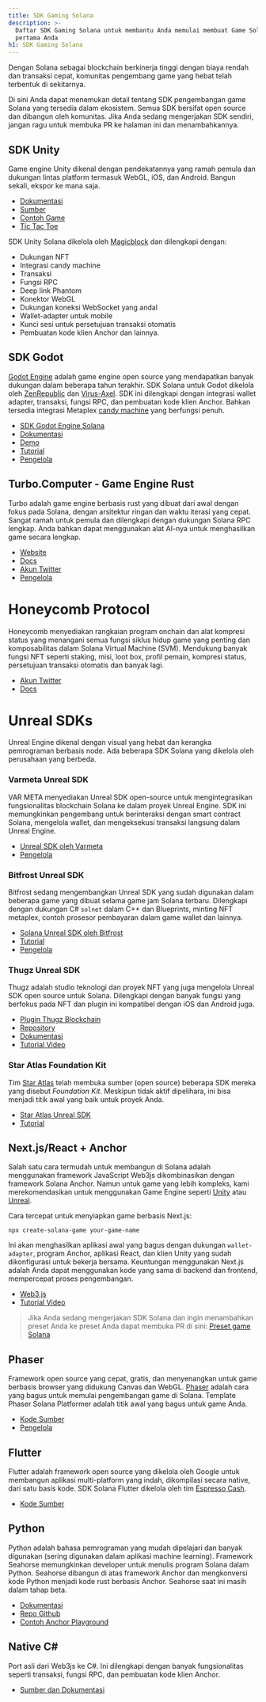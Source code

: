 ```yaml
---
title: SDK Gaming Solana
description: >-
  Daftar SDK Gaming Solana untuk membantu Anda memulai membuat Game Solana
  pertama Anda
h1: SDK Gaming Solana
---
```


Dengan Solana sebagai blockchain berkinerja tinggi dengan biaya rendah dan
transaksi cepat, komunitas pengembang game yang hebat telah terbentuk di
sekitarnya.

Di sini Anda dapat menemukan detail tentang SDK pengembangan game Solana yang
tersedia dalam ekosistem. Semua SDK bersifat open source dan dibangun oleh
komunitas. Jika Anda sedang mengerjakan SDK sendiri, jangan ragu untuk membuka
PR ke halaman ini dan menambahkannya.

## SDK Unity

Game engine Unity dikenal dengan pendekatannya yang ramah pemula dan dukungan
lintas platform termasuk WebGL, iOS, dan Android. Bangun sekali, ekspor ke mana
saja.

- [Dokumentasi](https://docs.magicblock.gg/introduction)
- [Sumber](https://github.com/magicblock-labs/Solana.Unity-SDK)
- [Contoh Game](https://github.com/solana-developers/solana-game-examples)
- [Tic Tac Toe](https://blog.magicblock.gg/bolt-tic-tac-toe/)

SDK Unity Solana dikelola oleh [Magicblock](https://www.magicblock.gg/) dan
dilengkapi dengan:

- Dukungan NFT
- Integrasi candy machine
- Transaksi
- Fungsi RPC
- Deep link Phantom
- Konektor WebGL
- Dukungan koneksi WebSocket yang andal
- Wallet-adapter untuk mobile
- Kunci sesi untuk persetujuan transaksi otomatis
- Pembuatan kode klien Anchor dan lainnya.

## SDK Godot

[Godot Engine](https://godotengine.org/) adalah game engine open source yang
mendapatkan banyak dukungan dalam beberapa tahun terakhir. SDK Solana untuk
Godot dikelola oleh [ZenRepublic](https://twitter.com/ZenRepublicNDM) dan
[Virus-Axel](https://twitter.com/AxelBenjam). SDK ini dilengkapi dengan
integrasi wallet adapter, transaksi, fungsi RPC, dan pembuatan kode klien
Anchor. Bahkan tersedia integrasi Metaplex
[candy machine](https://zenwiki.gitbook.io/solana-godot-sdk-docs/guides/setup-candy-machine)
yang berfungsi penuh.

- [SDK Godot Engine Solana](https://github.com/Virus-Axel/godot-solana-sdk)
- [Dokumentasi](https://zenwiki.gitbook.io/solana-godot-sdk-docs)
- [Demo](https://github.com/ZenRepublic/GodotSolanaSDKDemoPackage)
- [Tutorial](https://www.youtube.com/watch?v=tszFPInYmXQ)
- [Pengelola](https://twitter.com/ZenRepublicNDM)

## Turbo.Computer - Game Engine Rust

Turbo adalah game engine berbasis rust yang dibuat dari awal dengan fokus pada
Solana, dengan arsitektur ringan dan waktu iterasi yang cepat. Sangat ramah
untuk pemula dan dilengkapi dengan dukungan Solana RPC lengkap. Anda bahkan
dapat menggunakan alat AI-nya untuk menghasilkan game secara lengkap.

- [Website](https://turbo.computer/)
- [Docs](https://docs.turbo.computer/)
- [Akun Twitter](https://twitter.com/makegamesfast)
- [Pengelola](https://twitter.com/jozanza)

# Honeycomb Protocol

Honeycomb menyediakan rangkaian program onchain dan alat kompresi status yang
menangani semua fungsi siklus hidup game yang penting dan komposabilitas dalam
Solana Virtual Machine (SVM). Mendukung banyak fungsi NFT seperti staking, misi,
loot box, profil pemain, kompresi status, persetujuan transaksi otomatis dan
banyak lagi.

- [Akun Twitter](https://twitter.com/honeycomb_prtcl)
- [Docs](https://docs.honeycombprotocol.com/)

# Unreal SDKs

Unreal Engine dikenal dengan visual yang hebat dan kerangka pemrograman berbasis
node. Ada beberapa SDK Solana yang dikelola oleh perusahaan yang berbeda.

### Varmeta Unreal SDK

VAR META menyediakan Unreal SDK open-source untuk mengintegrasikan
fungsionalitas blockchain Solana ke dalam proyek Unreal Engine. SDK ini
memungkinkan pengembang untuk berinteraksi dengan smart contract Solana,
mengelola wallet, dan mengeksekusi transaksi langsung dalam Unreal Engine.

- [Unreal SDK oleh Varmeta](https://github.com/VAR-META-Tech/UnrealSolanaSDK)
- [Pengelola](https://www.var-meta.com/)

### Bitfrost Unreal SDK

Bitfrost sedang mengembangkan Unreal SDK yang sudah digunakan dalam beberapa
game yang dibuat selama game jam Solana terbaru. Dilengkapi dengan dukungan C#
`solnet` dalam C++ dan Blueprints, minting NFT metaplex, contoh prosesor
pembayaran dalam game wallet dan lainnya.

- [Solana Unreal SDK oleh Bitfrost](https://github.com/Bifrost-Technologies/Solana-Unreal-SDK)
- [Tutorial](https://www.youtube.com/watch?v=S8fm8mFeUkk)
- [Pengelola](https://twitter.com/BifrostTitan)

### Thugz Unreal SDK

Thugz adalah studio teknologi dan proyek NFT yang juga mengelola Unreal SDK open
source untuk Solana. Dilengkapi dengan banyak fungsi yang berfokus pada NFT dan
plugin ini kompatibel dengan iOS dan Android juga.

- [Plugin Thugz Blockchain](https://www.fab.com/listings/a7e220ba-93e5-4a3b-99e7-17b13da76f05)
- [Repository](https://github.com/ThugzLabs/Thugz-BC-Plugin-Packaged-for-UE5.4)
- [Dokumentasi](https://thugzblockchainplugin-docs.vercel.app/)
- [Tutorial Video](https://www.youtube.com/watch?v=dS7sTZd_E9U&ab_channel=ThugzNFT)

### Star Atlas Foundation Kit

Tim [Star Atlas](https://staratlas.com/) telah membuka sumber (open source)
beberapa SDK mereka yang disebut _Foundation Kit_. Meskipun tidak aktif
dipelihara, ini bisa menjadi titik awal yang baik untuk proyek Anda.

- [Star Atlas Unreal SDK](https://github.com/staratlasmeta/FoundationKit)
- [Tutorial](https://www.youtube.com/watch?v=S8fm8mFeUkk)

## Next.js/React + Anchor

Salah satu cara termudah untuk membangun di Solana adalah menggunakan framework
JavaScript Web3js dikombinasikan dengan framework Solana Anchor. Namun untuk
game yang lebih kompleks, kami merekomendasikan untuk menggunakan Game Engine
seperti [Unity](#unity-sdk) atau [Unreal](#unreal-sdks).

Cara tercepat untuk menyiapkan game berbasis Next.js:

```shell
npx create-solana-game your-game-name
```

Ini akan menghasilkan aplikasi awal yang bagus dengan dukungan `wallet-adapter`,
program Anchor, aplikasi React, dan klien Unity yang sudah dikonfigurasi untuk
bekerja bersama. Keuntungan menggunakan Next.js adalah Anda dapat menggunakan
kode yang sama di backend dan frontend, mempercepat proses pengembangan.

- [Web3.js](https://solana.com/docs/clients/javascript)
- [Tutorial Video](https://www.youtube.com/watch?v=fnhivg_pemI&t=1s&ab_channel=Solana)

> Jika Anda sedang mengerjakan SDK Solana dan ingin menambahkan preset Anda ke
> preset Anda dapat membuka PR di sini:
> [Preset game Solana](https://github.com/solana-developers/solana-game-preset)

## Phaser

Framework open source yang cepat, gratis, dan menyenangkan untuk game berbasis
browser yang didukung Canvas dan WebGL. [Phaser](https://phaser.io/) adalah cara
yang bagus untuk memulai pengembangan game di Solana. Template Phaser Solana
Platformer adalah titik awal yang bagus untuk game Anda.

- [Kode Sumber](https://github.com/Bread-Heads-NFT/phaser-solana-platformer-template)
- [Pengelola](https://twitter.com/blockiosaurus)

## Flutter

Flutter adalah framework open source yang dikelola oleh Google untuk membangun
aplikasi multi-platform yang indah, dikompilasi secara native, dari satu basis
kode. SDK Solana Flutter dikelola oleh tim
[Espresso Cash](https://www.espressocash.com/).

- [Kode Sumber](https://github.com/espresso-cash/espresso-cash-public)

## Python

Python adalah bahasa pemrograman yang mudah dipelajari dan banyak digunakan
(sering digunakan dalam aplikasi machine learning). Framework Seahorse
memungkinkan developer untuk menulis program Solana dalam Python. Seahorse
dibangun di atas framework Anchor dan mengkonversi kode Python menjadi kode rust
berbasis Anchor. Seahorse saat ini masih dalam tahap beta.

- [Dokumentasi](https://www.seahorse.dev/)
- [Repo Github](https://github.com/solana-developers/seahorse)
- [Contoh Anchor Playground](https://beta.solpg.io/tutorials/hello-seahorse)

## Native C#

Port asli dari Web3js ke C#. Ini dilengkapi dengan banyak fungsionalitas seperti
transaksi, fungsi RPC, dan pembuatan kode klien Anchor.

- [Sumber dan Dokumentasi](https://github.com/bmresearch/Solnet/blob/master/docs/articles/getting_started.md)
